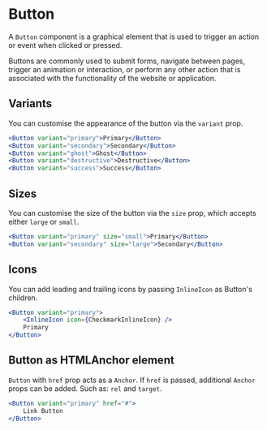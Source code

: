 
<Meta title="UI/Inputs/Button/Docs" />

# Button

A `Button` component is a graphical element that is used to trigger an action or event when clicked or pressed.

Buttons are commonly used to submit forms, navigate between pages, trigger an animation or interaction, or perform any other action that is associated with the functionality of the website or application.

## Variants

You can customise the appearance of the button via the `variant` prop.

```jsx
<Button variant="primary">Primary</Button>
<Button variant="secondary">Secondary</Button>
<Button variant="ghost">Ghost</Button>
<Button variant="destructive">Destructive</Button>
<Button variant="success">Success</Button>
```

## Sizes

You can customise the size of the button via the `size` prop, which accepts either `large` or `small`.

```jsx
<Button variant="primary" size="small">Primary</Button>
<Button variant="secondary" size="large">Secondary</Button>
```

## Icons

You can add leading and trailing icons by passing `InlineIcon` as Button's children.

```jsx
<Button variant="primary">
	<InlineIcon icon={CheckmarkInlineIcon} />
	Primary
</Button>
```

## Button as HTMLAnchor element

`Button` with `href` prop acts as a `Anchor`. If `href` is passed, additional `Anchor` props can be added. Such as: `rel` and `target`.

```jsx
<Button variant="primary" href="#">
	Link Button
</Button>
```

